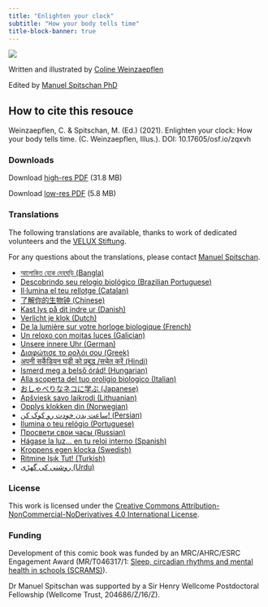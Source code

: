 ```yaml
---
title: "Enlighten your clock"
subtitle: "How your body tells time"
title-block-banner: true
---
```


![](assets/banner.jpg)

Written and illustrated by [Coline Weinzaepflen](https://linktr.ee/Colin.w)

Edited by [Manuel Spitschan PhD](https://scholar.google.com/citations?user=BXbgAZIAAAAJ&hl=en)

::: {.callout-tip}
## How to cite this resouce

Weinzaepflen, C. & Spitschan, M. (Ed.) (2021). Enlighten your clock: How your body tells time. (C. Weinzaepflen, Illus.). DOI: 10.17605/osf.io/zqxvh
:::

### Downloads

Download [high-res PDF](https://osf.io/download/ufmxc/) (31.8 MB)

Download [low-res PDF](https://osf.io/download/v3uky/) (5.8 MB)

### Translations

The following translations are available, thanks to work of dedicated volunteers and the [VELUX Stiftung](https://veluxstiftung.ch/).

For any questions about the translations, please contact [Manuel Spitschan](mailto:manuel.spitschan@psy.ox.ac.uk).

- [আলোকিত হোক দেহঘড়ি (Bangla)](https://osf.io/s6urx/)
- [Descobrindo seu relogio biológico (Brazilian Portuguese)](https://osf.io/8geh9/)
- [Il·lumina el teu rellotge (Catalan)](https://osf.io/qywk4/)
- [了解你的生物钟 (Chinese)](https://osf.io/agm6h/)
- [Kast lys på dit indre ur (Danish)](https://osf.io/w9pyj/)
- [Verlicht je klok (Dutch)](https://osf.io/7evhw/)
- [De la lumière sur votre horloge biologique (French)](https://osf.io/ah4mx/)
- [Un reloxo con moitas luces (Galician)](https://osf.io/xg2m6/)
- [Unsere innere Uhr (German)](https://osf.io/8xach/)
- [Διαφώτισε το ρολόι σου (Greek)](https://osf.io/um364/)
- [अपनी सर्केडियन घड़ी को प्रबुद्ध /सचेत करें (Hindi)](https://osf.io/748yr/)
- [Ismerd meg a belső órád! (Hungarian)](https://osf.io/d75ga/)
- [Alla scoperta del tuo oroligio biologico (Italian)](https://osf.io/45nm8/)
- [おしゃべりなネコに学ぶ (Japanese)](https://osf.io/s3v75/)
- [Apšviesk savo laikrodį (Lithuanian)](https://osf.io/34kmx/)
- [Opplys klokken din (Norwegian)](https://osf.io/hxmd6/)
- [ساعت بدن خودت رو کوک کن! (Persian)](https://osf.io/dcrgu/)
- [Ilumina o teu relógio (Portuguese)](https://osf.io/nx3ub/)
- [Просвети свои часы (Russian)](https://osf.io/wp2sj/)
- [Hágase la luz… en tu reloj interno (Spanish)](https://osf.io/q4amf/)
- [Kroppens egen klocka (Swedish)](https://osf.io/knbu5/)
- [Ritmine Işık Tut! (Turkish)](https://osf.io/hydb6/)
- [روشنی کی گھڑی (Urdu)](https://osf.io/fnc2b/)


### License

This work is licensed under the [Creative Commons Attribution-NonCommercial-NoDerivatives 4.0 International License](https://creativecommons.org/licenses/by-nc-nd/4.0/).

### Funding

Development of this comic book was funded by an MRC/AHRC/ESRC Engagement Award (MR/T046317/1: [Sleep, circadian rhythms and mental health in schools (SCRAMS)](https://scrams.sphsu.gla.ac.uk/)).

Dr Manuel Spitschan was supported by a Sir Henry Wellcome Postdoctoral Fellowship (Wellcome Trust, 204686/Z/16/Z).